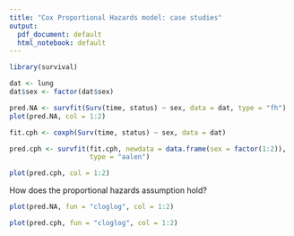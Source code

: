 ```yaml
---
title: "Cox Proportional Hazards model: case studies"
output:
  pdf_document: default
  html_notebook: default
---
```


```r
library(survival)

dat <- lung
dat$sex <- factor(dat$sex)
```

```r
pred.NA <- survfit(Surv(time, status) ~ sex, data = dat, type = "fh")
plot(pred.NA, col = 1:2)
```

```r
fit.cph <- coxph(Surv(time, status) ~ sex, data = dat)

pred.cph <- survfit(fit.cph, newdata = data.frame(sex = factor(1:2)),
                    type = "aalen")

plot(pred.cph, col = 1:2)
```

How does the proportional hazards assumption hold?

```r
plot(pred.NA, fun = "cloglog", col = 1:2)
```

```r
plot(pred.cph, fun = "cloglog", col = 1:2)
```
